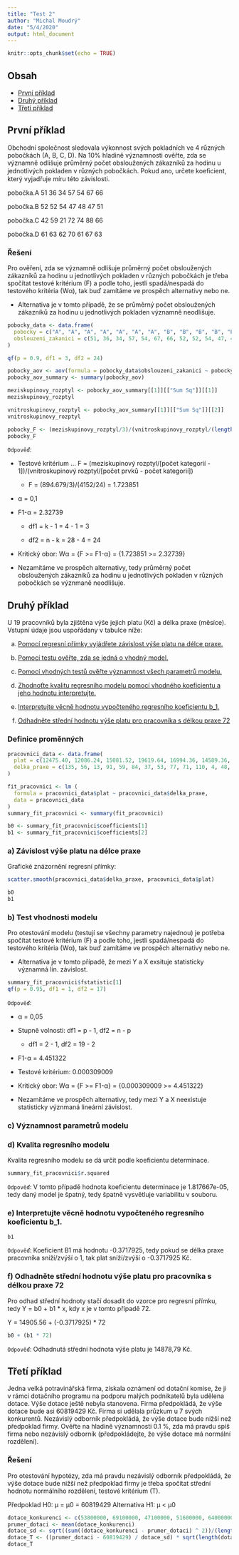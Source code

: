 ```yaml
---
title: "Test 2"
author: "Michal Moudrý"
date: "5/4/2020"
output: html_document
---
```


```r
knitr::opts_chunk$set(echo = TRUE)
```

## Obsah
- [První příklad](#první-příklad)
- [Druhý příklad](#druhý-příklad)
- [Třetí příklad](#třetí-příklad)

## První příklad
Obchodní společnost sledovala výkonnost svých pokladních ve 4 různých pobočkách (A, B, C, D). Na 10% hladině významnosti ověřte, zda se významně odlišuje průměrný počet obsloužených zákazníků za hodinu u jednotlivých pokladen v různých pobočkách. Pokud ano, určete koeﬁcient, který vyjadřuje míru této závislosti.

pobočka.A 51 36 34 57 54 67 66

pobočka.B 52 52 54 47 48 47 51

pobočka.C 42 59 21 72 74 88 66

pobočka.D 61 63 62 70 61 67 63

### Řešení
Pro ověření, zda se významně odlišuje průměrný počet obsloužených zákazníků za hodinu u jednotlivých pokladen v různých pobočkách je třeba spočítat testové kritérium (F) a podle toho, jestli spadá/nespadá do testového kritéria (Wα), tak buď zamítáme ve prospěch alternativy nebo ne.

  - Alternativa je v tomto případě, že se průměrný počet obsloužených zákazníků za hodinu u jednotlivých pokladen významně neodlišuje.
```r
pobocky_data <- data.frame(
  pobocky = c("A", "A", "A", "A", "A", "A", "A", "B", "B", "B", "B", "B", "B", "B", "C", "C", "C", "C", "C", "C", "C", "D", "D", "D", "D", "D", "D", "D"),
  obslouzeni_zakanici = c(51, 36, 34, 57, 54, 67, 66, 52, 52, 54, 47, 48, 47, 51, 42, 59, 21, 72, 74, 88, 66, 61, 63, 62, 70, 61, 67, 63)
)

qf(p = 0.9, df1 = 3, df2 = 24)

pobocky_aov <- aov(formula = pobocky_data$obslouzeni_zakanici ~ pobocky_data$pobocky, data = pobocky_data)
pobocky_aov_summary <- summary(pobocky_aov)

meziskupinovy_rozptyl <- pobocky_aov_summary[[1]][["Sum Sq"]][[1]]
meziskupinovy_rozptyl

vnitroskupinovy_rozptyl <- pobocky_aov_summary[[1]][["Sum Sq"]][[2]]
vnitroskupinovy_rozptyl

pobocky_F <- (meziskupinovy_rozptyl/3)/(vnitroskupinovy_rozptyl/(length(pobocky_data$obslouzeni_zakanici) - 4))
pobocky_F
```
`Odpověď`:

  - Testové kritérium ... F = (meziskupinový rozptyl/[počet kategorií - 1])/(vnitroskupinový rozptyl/[počet prvků - počet kategorií])
  
    - F = (894.679/3)/(4152/24) = 1.723851
    
  - α = 0,1
  
  - F1-α = 2.32739
  
    - df1 = k - 1 = 4 - 1 = 3
    
    - df2 = n - k = 28 - 4 = 24
    
  - Kritický obor: Wα = {F >= F1-α} = {1.723851 >= 2.32739}
  
  - Nezamítáme ve prospěch alternativy, tedy průměrný počet obsloužených zákazníků za hodinu u jednotlivých pokladen v různých pobočkách se význmaně neodlišuje.

## Druhý příklad
U 19 pracovníků byla zjištěna výše jejich platu (Kč) a délka praxe (měsíce). Vstupní údaje jsou uspořádany v tabulce níže:

a) [Pomocí regresní přímky vyjádřete závislost výše platu na délce praxe.](#a-závislost-výše-platu-na-délce-praxe)

b) [Pomocí testu ověřte, zda se jedná o vhodný model.](b-test-vhodnosti-modelu)

c) [Pomocí vhodných testů ověřte významnost všech parametrů modelu.](#c-významnost-parametrů-modelu)

d) [Zhodnoťte kvalitu regresního modelu pomocí vhodného koeficientu a jeho hodnotu interpretujte.](#d-kvalita-regresního-modelu)

e) [Interpretujte věcně hodnotu vypočteného regresního koeficientu b_1.](#e-interpretujte-věcně-hodnotu-vypočteného-regresního-koeficientu-b_1.)

f) [Odhadněte střední hodnotu výše platu pro pracovníka s délkou praxe 72](#f-odhadněte-střední-hodnotu-výše-platu-pro-pracovníka-s-délkou-praxe-72)

### Definice proměnných
```r
pracovnici_data <- data.frame(
  plat = c(12475.40, 12086.24, 15081.52, 19619.64, 16994.36, 14589.36, 16493.48, 12544.12, 13949.08, 10610.84, 18142.40, 14774.16, 10154.92, 11348.00, 16246.84, 18058.12, 19503.32, 17058.60, 12990.72),
  delka_praxe = c(135, 56, 13, 91, 59, 84, 37, 53, 77, 71, 110, 4, 48, 75, 96, 78, 58, 40, 118)
)

fit_pracovnici <- lm (
  formula = pracovnici_data$plat ~ pracovnici_data$delka_praxe,
  data = pracovnici_data
)
summary_fit_pracovnici <- summary(fit_pracovnici)

b0 <- summary_fit_pracovnici$coefficients[1]
b1 <- summary_fit_pracovnici$coefficients[2]
```

### a) Závislost výše platu na délce praxe

Grafické znázornění regresní přímky:
```r
scatter.smooth(pracovnici_data$delka_praxe, pracovnici_data$plat)
```


```r
b0
b1
```

### b) Test vhodnosti modelu
Pro otestování modelu (testují se všechny parametry najednou) je potřeba spočítat testové kritérium (F) a podle toho, jestli spadá/nespadá do testového kritéria (Wα), tak buď zamítáme ve prospěch alternativy nebo ne.

  - Alternativa je v tomto případě, že mezi Y a X exsituje statisticky významná lin. závislost.
```r
summary_fit_pracovnici$fstatistic[1]
qf(p = 0.95, df1 = 1, df2 = 17)
```
`Odpověď`:

  - α = 0,05

  - Stupně volnosti: df1 = p - 1, df2 = n - p
  
    - df1 = 2 - 1, df2 = 19 - 2
  
  - F1-α = 4.451322

  - Testové kritérium: 0.000309009
  
  - Kritický obor: Wα = {F >= F1-α} = {0.000309009  >= 4.451322}
  
  - Nezamítáme ve prospěch alternativy, tedy mezi Y a X neexistuje statisticky význmaná lineární závislost.
  
### c) Významnost parametrů modelu


### d) Kvalita regresního modelu
Kvalita regresního modelu se dá určit podle koeficientu determinace.
```r
summary_fit_pracovnici$r.squared
```
`Odpověď`: V tomto případě hodnota koeficientu determinace je 1.817667e-05, tedy daný model je špatný, tedy špatně vysvětluje variabilitu v souboru.

### e) Interpretujte věcně hodnotu vypočteného regresního koeficientu b_1.
```r
b1
```
`Odpověď`: Koeficient B1 má hodnotu -0.3717925, tedy pokud se délka praxe pracovníka sníží/zvýší o 1, tak plat sníží/zvýší o -0.3717925 Kč.

### f) Odhadněte střední hodnotu výše platu pro pracovníka s délkou praxe 72
Pro odhad střední hodnoty stačí dosadit do vzorce pro regresní přímku, tedy Y = b0 + b1 * x, kdy x je v tomto případě 72.

Y = 14905.56 + (-0.3717925) * 72
```r
b0 + (b1 * 72)
```
`Odpověď`: Odhadnutá střední hodnota výše platu je 14878,79 Kč.

## Třetí příklad
Jedna velká potravinářská firma, získala oznámení od dotační komise, že ji v rámci dotačního programu na podporu malých podnikatelů byla udělena dotace. Výše dotace ještě nebyla stanovena. Firma předpokládá, že výše dotace bude asi 60819429 Kč. Firma si udělala průzkum u 7 svých konkurentů. Nezávislý odborník předpokládá, že výše dotace bude nižší než předpoklad firmy. Ověřte na hladině významnosti 0.1 %, zda má pravdu spíš firma nebo nezávislý odborník (předpokládejte, že výše dotace má normální rozdělení).

### Řešení
Pro otestování hypotézy, zda má pravdu nezávislý odborník předpokládá, že výše dotace bude nižší než předpoklad firmy je třeba spočítat střední hodnotu normálního rozdělení, testové kritérium (T).

Předpoklad H0: μ = μ0 = 60819429
Alternativa H1: μ < μ0
```r
dotace_konkurenci <- c(53800000, 69100000, 47100000, 51600000, 64000000, 61700000, 46900000)
prumer_dotaci <- mean(dotace_konkurenci)
dotace_sd <- sqrt((sum((dotace_konkurenci - prumer_dotaci) ^ 2))/(length(dotace_konkurenci) - 1))
dotace_T <- ((prumer_dotaci - 60819429) / dotace_sd) * sqrt(length(dotace_konkurenci))
dotace_T
```
